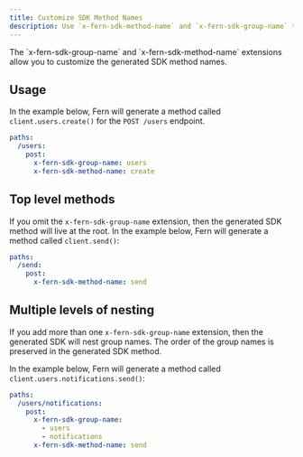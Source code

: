 ```yaml
---
title: Customize SDK Method Names
description: Use `x-fern-sdk-method-name` and `x-fern-sdk-group-name` to finetune SDK naming.
---
```


<Note>
  The `x-fern-sdk-group-name` and `x-fern-sdk-method-name` extensions allow you to customize the generated SDK method
  names.
</Note>

## Usage

In the example below, Fern will generate a method called `client.users.create()` for the `POST /users` endpoint.

```yaml title="openapi.yaml"
paths:
  /users:
    post:
      x-fern-sdk-group-name: users
      x-fern-sdk-method-name: create
```

## Top level methods

If you omit the `x-fern-sdk-group-name` extension, then the generated SDK method will live at the root.
In the example below, Fern will generate a method called `client.send()`:

```yaml title="openapi.yaml"
paths:
  /send:
    post:
      x-fern-sdk-method-name: send
```

## Multiple levels of nesting

If you add more than one `x-fern-sdk-group-name` extension, then the generated SDK will nest group names.
The order of the group names is preserved in the generated SDK method.

In the example below, Fern will generate a method called `client.users.notifications.send()`:

```yaml title="openapi.yaml"
paths:
  /users/notifications:
    post:
      x-fern-sdk-group-name:
        - users
        - notifications
      x-fern-sdk-method-name: send
```
